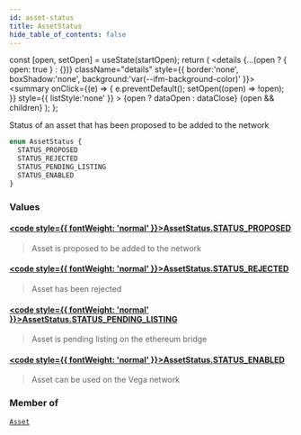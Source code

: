 ```yaml
---
id: asset-status
title: AssetStatus
hide_table_of_contents: false
---
```







  const [open, setOpen] = useState(startOpen);
  return (
    <details {...(open ? { open: true } : {})} className="details" style={{ border:'none', boxShadow:'none', background:'var(--ifm-background-color)' }}>
      <summary
        onClick={(e) => {
          e.preventDefault();
          setOpen((open) => !open);
        }}
        style={{ listStyle:'none' }}
      >
      {open ? dataOpen : dataClose}
      </summary>
      {open && children}
    </details>
  );
};




Status of an asset that has been proposed to be added to the network


```graphql
enum AssetStatus {
  STATUS_PROPOSED
  STATUS_REJECTED
  STATUS_PENDING_LISTING
  STATUS_ENABLED
}
```


### Values

#### [<code style={{ fontWeight: 'normal' }}>AssetStatus.<b>STATUS_PROPOSED</b></code>](#) 
> Asset is proposed to be added to the network
> 

#### [<code style={{ fontWeight: 'normal' }}>AssetStatus.<b>STATUS_REJECTED</b></code>](#) 
> Asset has been rejected
> 

#### [<code style={{ fontWeight: 'normal' }}>AssetStatus.<b>STATUS_PENDING_LISTING</b></code>](#) 
> Asset is pending listing on the ethereum bridge
> 

#### [<code style={{ fontWeight: 'normal' }}>AssetStatus.<b>STATUS_ENABLED</b></code>](#) 
> Asset can be used on the Vega network
> 



### Member of

[`Asset`](/testnet/api/graphql/objects/asset)  <Badge class="secondary" text="object"/>

